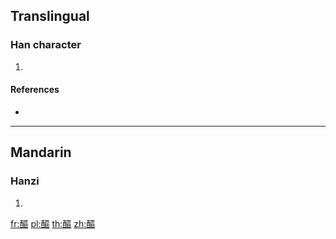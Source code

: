{{character info/new}}
==Translingual==

===Han character===
{{Han char|rn=164|rad=酉|as=11|sn=18|four=11616|canj=MWSRR}}

# {{defn|Han|sort=酉11}}

====References====
* {{Han ref|kx=1287.060|dkj=39999|dj=1787.060|hdz=63595.070|uh=91A7|ud=37287|bh=F150|bd=61776}}

----

==Mandarin==

===Hanzi===
{{cmn-hanzi|pin=[[yù]] ([[yu4]])|wg=yü<sup>4</sup>}}

# {{defn|lang=cmn|sort=酉11}}

[[fr:醧]]
[[pl:醧]]
[[th:醧]]
[[zh:醧]]